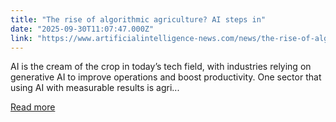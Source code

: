 ```yaml
---
title: "The rise of algorithmic agriculture? AI steps in"
date: "2025-09-30T11:07:47.000Z"
link: "https://www.artificialintelligence-news.com/news/the-rise-of-algorithmic-agriculture-ai-steps-in/"
---
```


AI is the cream of the crop in today&#8217;s tech field, with industries relying on generative AI to improve operations and boost productivity. One sector that using AI with measurable results is agri...

[Read more](https://www.artificialintelligence-news.com/news/the-rise-of-algorithmic-agriculture-ai-steps-in/)
